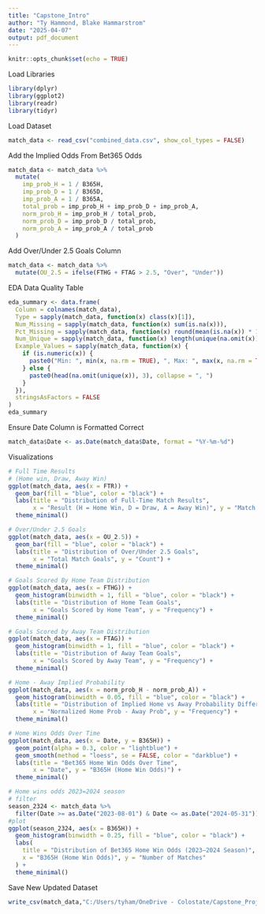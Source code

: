 ---
title: "Capstone_Intro"
author: "Ty Hammond, Blake Hammarstrom"
date: "2025-04-07"
output: pdf_document
---

```{r setup, include=FALSE}
knitr::opts_chunk$set(echo = TRUE)
```

Load Libraries

```{r}
library(dplyr)
library(ggplot2)
library(readr)
library(tidyr)
```

Load Dataset

```{r}
match_data <- read_csv("combined_data.csv", show_col_types = FALSE)
```


Add the Implied Odds From Bet365 Odds

```{r}
match_data <- match_data %>%
  mutate(
    imp_prob_H = 1 / B365H,
    imp_prob_D = 1 / B365D,
    imp_prob_A = 1 / B365A,
    total_prob = imp_prob_H + imp_prob_D + imp_prob_A,
    norm_prob_H = imp_prob_H / total_prob,
    norm_prob_D = imp_prob_D / total_prob,
    norm_prob_A = imp_prob_A / total_prob
  )
```

Add Over/Under 2.5 Goals Column

```{r}
match_data <- match_data %>%
  mutate(OU_2.5 = ifelse(FTHG + FTAG > 2.5, "Over", "Under"))
```

EDA Data Quality Table

```{r}
eda_summary <- data.frame(
  Column = colnames(match_data),
  Type = sapply(match_data, function(x) class(x)[1]),
  Num_Missing = sapply(match_data, function(x) sum(is.na(x))),
  Pct_Missing = sapply(match_data, function(x) round(mean(is.na(x)) * 100, 2)),
  Num_Unique = sapply(match_data, function(x) length(unique(na.omit(x)))),
  Example_Values = sapply(match_data, function(x) {
    if (is.numeric(x)) {
      paste0("Min: ", min(x, na.rm = TRUE), ", Max: ", max(x, na.rm = TRUE))
    } else {
      paste0(head(na.omit(unique(x)), 3), collapse = ", ")
    }
  }),
  stringsAsFactors = FALSE
)
eda_summary
```

Ensure Date Column is Formatted Correct

```{r}
match_data$Date <- as.Date(match_data$Date, format = "%Y-%m-%d")
```

Visualizations

```{r}
# Full Time Results
# (Home win, Draw, Away Win)
ggplot(match_data, aes(x = FTR)) +
  geom_bar(fill = "blue", color = "black") +
  labs(title = "Distribution of Full-Time Match Results",
       x = "Result (H = Home Win, D = Draw, A = Away Win)", y = "Match Count") +
  theme_minimal()

# Over/Under 2.5 Goals
ggplot(match_data, aes(x = OU_2.5)) +
  geom_bar(fill = "blue", color = "black") +
  labs(title = "Distribution of Over/Under 2.5 Goals",
       x = "Total Match Goals", y = "Count") +
  theme_minimal()

# Goals Scored By Home Team Distribution
ggplot(match_data, aes(x = FTHG)) +
  geom_histogram(binwidth = 1, fill = "blue", color = "black") +
  labs(title = "Distribution of Home Team Goals",
       x = "Goals Scored by Home Team", y = "Frequency") +
  theme_minimal()

# Goals Scored by Away Team Distribution
ggplot(match_data, aes(x = FTAG)) +
  geom_histogram(binwidth = 1, fill = "blue", color = "black") +
  labs(title = "Distribution of Away Team Goals",
       x = "Goals Scored by Away Team", y = "Frequency") +
  theme_minimal()

# Home - Away Implied Probability
ggplot(match_data, aes(x = norm_prob_H - norm_prob_A)) +
  geom_histogram(binwidth = 0.05, fill = "blue", color = "black") +
  labs(title = "Distribution of Implied Home vs Away Probability Differences",
       x = "Normalized Home Prob - Away Prob", y = "Frequency") +
  theme_minimal()

# Home Wins Odds Over Time
ggplot(match_data, aes(x = Date, y = B365H)) +
  geom_point(alpha = 0.3, color = "lightblue") +
  geom_smooth(method = "loess", se = FALSE, color = "darkblue") +
  labs(title = "Bet365 Home Win Odds Over Time",
       x = "Date", y = "B365H (Home Win Odds)") +
  theme_minimal()

# Home wins odds 2023=2024 season
# filter
season_2324 <- match_data %>%
  filter(Date >= as.Date("2023-08-01") & Date <= as.Date("2024-05-31"))
#plot
ggplot(season_2324, aes(x = B365H)) +
  geom_histogram(binwidth = 0.25, fill = "blue", color = "black") +
  labs(
    title = "Distribution of Bet365 Home Win Odds (2023–2024 Season)",
    x = "B365H (Home Win Odds)", y = "Number of Matches"
  ) +
  theme_minimal()
```

Save New Updated Dataset

```{r}
write_csv(match_data,"C:/Users/tyham/OneDrive - Colostate/Capstone_Project/match_data_eda.csv")
```
